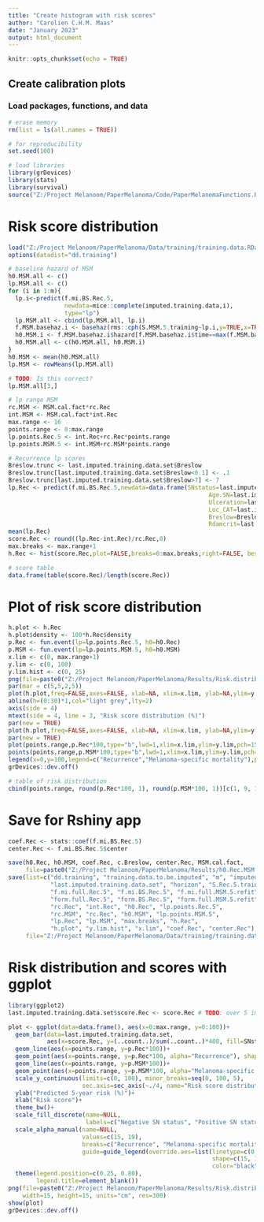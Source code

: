 ```yaml
---
title: "Create histogram with risk scores"
author: "Carolien C.H.M. Maas"
date: "January 2023"
output: html_document
---
```


```r
knitr::opts_chunk$set(echo = TRUE)
```

## Create calibration plots

### Load packages, functions, and data 
```r
# erase memory
rm(list = ls(all.names = TRUE))

# for reproducibility
set.seed(100)

# load libraries
library(grDevices)
library(stats)
library(survival)
source("Z:/Project Melanoom/PaperMelanoma/Code/PaperMelanomaFunctions.R")
```

# Risk score distribution
```r
load("Z:/Project Melanoom/PaperMelanoma/Data/training/training.data.RData")
options(datadist="dd.training")

# baseline hazard of MSM
h0.MSM.all <- c()
lp.MSM.all <- c()
for (i in 1:m){
  lp.i<-predict(f.mi.BS.Rec.5,
                newdata=mice::complete(imputed.training.data,i), 
                type="lp")
  lp.MSM.all <- cbind(lp.MSM.all, lp.i)
  f.MSM.basehaz.i <- basehaz(rms::cph(S.MSM.5.training~lp.i,y=TRUE,x=TRUE))
  h0.MSM.i <- f.MSM.basehaz.i$hazard[f.MSM.basehaz.i$time==max(f.MSM.basehaz.i$time[f.MSM.basehaz.i$time<=horizon])]
  h0.MSM.all <- c(h0.MSM.all, h0.MSM.i)
}
h0.MSM <- mean(h0.MSM.all)
lp.MSM <- rowMeans(lp.MSM.all)

# TODO: Is this correct?
lp.MSM.all[3,]

# lp range MSM
rc.MSM <- MSM.cal.fact*rc.Rec
int.MSM <- MSM.cal.fact*int.Rec
max.range <- 16
points.range <- 0:max.range
lp.points.Rec.5 <- int.Rec+rc.Rec*points.range
lp.points.MSM.5 <- int.MSM+rc.MSM*points.range

# Recurrence lp scores
Breslow.trunc <- last.imputed.training.data.set$Breslow
Breslow.trunc[last.imputed.training.data.set$Breslow<0.1] <- .1
Breslow.trunc[last.imputed.training.data.set$Breslow>7] <- 7
lp.Rec <- predict(f.mi.BS.Rec.5,newdata=data.frame(SNstatus=last.imputed.training.data.set$SNstatus,
                                                         Age.SN=last.imputed.training.data.set$Age.SN,
                                                         Ulceration=last.imputed.training.data.set$Ulceration,
                                                         Loc_CAT=last.imputed.training.data.set$Loc_CAT,
                                                         Breslow=Breslow.trunc,
                                                         Rdamcrit=last.imputed.training.data.set$Rdamcrit))
mean(lp.Rec)
score.Rec <- round((lp.Rec-int.Rec)/rc.Rec,0)
max.breaks <- max.range+1
h.Rec <- hist(score.Rec,plot=FALSE,breaks=0:max.breaks,right=FALSE, beside=TRUE)

# score table
data.frame(table(score.Rec)/length(score.Rec))
```

# Plot of risk score distribution
```r
h.plot <- h.Rec
h.plot$density <- 100*h.Rec$density
p.Rec <- fun.event(lp=lp.points.Rec.5, h0=h0.Rec)
p.MSM <- fun.event(lp=lp.points.MSM.5, h0=h0.MSM)
x.lim <- c(0, max.range+1)
y.lim <- c(0, 100)
y.lim.hist <- c(0, 25)
png(file=paste0("Z:/Project Melanoom/PaperMelanoma/Results/Risk.distribution.png"))
par(mar = c(5,5,2,5))
plot(h.plot,freq=FALSE,axes=FALSE, xlab=NA, xlim=x.lim, ylab=NA,ylim=y.lim.hist,main=NA,col="white")
abline(h=(0:30)*1,col="light grey",lty=2)
axis(side = 4)
mtext(side = 4, line = 3, "Risk score distribution (%)")
par(new = TRUE)
plot(h.plot,freq=FALSE,axes=FALSE, xlab=NA, xlim=x.lim, ylab=NA,ylim=y.lim.hist,main=NA,col="white")
par(new = TRUE)
plot(points.range,p.Rec*100,type="b",lwd=1,xlim=x.lim,ylim=y.lim,pch=15, xlab="Risk score",ylab="Predicted 5-year risk (%)")
points(points.range,p.MSM*100,type="b",lwd=1,xlim=x.lim,ylim=y.lim,pch=16)
legend(x=0,y=100,legend=c("Recurrence","Melanoma-specific mortality"),pch=c(15,16),cex=.9,bg="white")
grDevices::dev.off()
```

```r
# table of risk distribution
cbind(points.range, round(p.Rec*100, 1), round(p.MSM*100, 1))[c(1, 9, 10, 12, 13),]
```
# Save for Rshiny app
```r
coef.Rec <- stats::coef(f.mi.BS.Rec.5)
center.Rec <- f.mi.BS.Rec.5$center

save(h0.Rec, h0.MSM, coef.Rec, c.Breslow, center.Rec, MSM.cal.fact,
     file=paste0("Z:/Project Melanoom/PaperMelanoma/Results/h0.Rec.MSM.Rdata"), compress=TRUE)
save(list=c("dd.training", "training.data.to.be.imputed", "m", "imputed.training.data", 
            "last.imputed.training.data.set", "horizon", "S.Rec.5.training", "S.MSM.5.training",
            "f.mi.full.Rec.5", "f.mi.BS.Rec.5", "f.mi.full.MSM.5.refit", "f.mi.BS.MSM.5.refit", "MSM.cal.fact", "c.Breslow", 
            "form.full.Rec.5", "form.BS.Rec.5", "form.full.MSM.5.refit", "form.BS.MSM.5.refit", 
            "rc.Rec", "int.Rec", "h0.Rec", "lp.points.Rec.5",
            "rc.MSM", "rc.Rec", "h0.MSM", "lp.points.MSM.5",
            "lp.Rec", "lp.MSM", "max.breaks", "h.Rec", 
            "h.plot", "y.lim.hist", "x.lim", "coef.Rec", "center.Rec"),
     file="Z:/Project Melanoom/PaperMelanoma/Data/training/training.data.Rdata", compress=TRUE)
```

# Risk distribution and scores with ggplot
```r
library(ggplot2)
last.imputed.training.data.set$score.Rec <- score.Rec # TODO: over 5 imputations?

plot <- ggplot(data=data.frame(), aes(x=0:max.range, y=0:100))+
  geom_bar(data=last.imputed.training.data.set, 
           aes(x=score.Rec, y=(..count..)/sum(..count..)*400, fill=SNstatus))+
  geom_line(aes(x=points.range, y=p.Rec*100))+
  geom_point(aes(x=points.range, y=p.Rec*100, alpha="Recurrence"), shape=15)+
  geom_line(aes(x=points.range, y=p.MSM*100))+
  geom_point(aes(x=points.range, y=p.MSM*100, alpha="Melanoma-specific mortality"), shape=19)+
  scale_y_continuous(limits=c(0, 100), minor_breaks=seq(0, 100, 5),
                     sec.axis=sec_axis(~./4, name="Risk score distribution (%)"))+
  ylab("Predicted 5-year risk (%)")+
  xlab("Risk score")+
  theme_bw()+
  scale_fill_discrete(name=NULL,
                      labels=c("Negative SN status", "Positive SN status"))+
  scale_alpha_manual(name=NULL, 
                     values=c(15, 19),
                     breaks=c("Recurrence", "Melanoma-specific mortality"),
                     guide=guide_legend(override.aes=list(linetype=c(0, 1), 
                                                          shape=c(15, 19), 
                                                          color="black")))+
  theme(legend.position=c(0.25, 0.80),
        legend.title=element_blank())
png(file=paste0("Z:/Project Melanoom/PaperMelanoma/Results/Risk.distribution.png"), 
    width=15, height=15, units="cm", res=300)
show(plot)
grDevices::dev.off()
```
